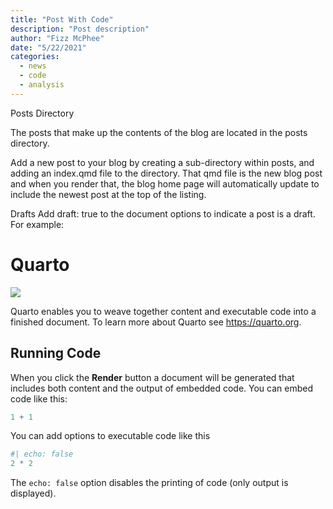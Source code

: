 ```yaml
---
title: "Post With Code"
description: "Post description"
author: "Fizz McPhee"
date: "5/22/2021"
categories:
  - news
  - code
  - analysis
---
```


Posts Directory

The posts that make up the contents of the blog are located in the posts directory.

Add a new post to your blog by creating a sub-directory within posts, and adding an index.qmd file to the directory. That qmd file is the new blog post and when you render that, the blog home page will automatically update to include the newest post at the top of the listing.

Drafts
Add draft: true to the document options to indicate a post is a draft. For example:

# Quarto

![](images/Screenshot 2024-07-10 at 8.50.13 in the morning.png)

Quarto enables you to weave together content and executable code into a finished document. To learn more about Quarto see <https://quarto.org>.

## Running Code

When you click the **Render** button a document will be generated that includes both content and the output of embedded code. You can embed code like this:

```r
1 + 1
```

You can add options to executable code like this

```r
#| echo: false
2 * 2
```

The `echo: false` option disables the printing of code (only output is displayed).
